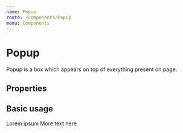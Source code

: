 ```yaml
---
name: Popup
route: /components/Popup
menu: Components
---
```




# Popup

Popup is a box which appears on top of everything present on page.

## Properties

<Props of={Popup} />

## Basic usage

<UsePopupDemo>
  <HeadingH3 id="heading">Lorem ipsum</HeadingH3>
  <Text id="content">More text here</Text>
</UsePopupDemo>
